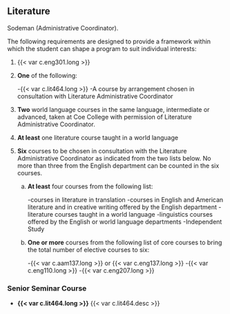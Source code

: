 ## Literature {#sec-literature}
Sodeman (Administrative Coordinator). 

The following requirements are designed to provide a framework within which the student can shape a program to suit individual interests: 

1. {{< var c.eng301.long >}}
2. **One** of the following:

	-{{< var c.lit464.long >}}
	-A course by arrangement chosen in consultation with Literature Administrative Coordinator

3. **Two** world language courses in the same language, intermediate or advanced, taken at Coe College with permission of Literature Administrative Coordinator.  
4. **At least** one literature course taught in a world language
5. **Six** courses to be chosen in consultation with the Literature Administrative Coordinator as indicated from the two lists below.  No more than three from the English department can be counted in the six courses. 

	a) **At least** four courses from the following list: 

		-courses in literature in translation
		-courses in English and American literature and in creative writing offered by the English department 
		-literature courses taught in a world language
		-linguistics courses offered by the English or world language departments
		-Independent Study

	b) **One or more** courses from the following list of core courses to bring the total number of elective courses to six:

		-{{< var c.aam137.long >}} or {{< var c.eng137.long >}}
		-{{< var c.eng110.long >}}
		-{{< var c.eng207.long >}}

### Senior Seminar Course
- **{{< var c.lit464.long >}}**
  {{< var c.lit464.desc >}} 






